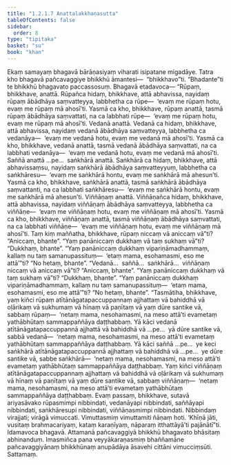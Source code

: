 ```yaml
---
title: "1.2.1.7 Anattalakkhaṇasutta"
tableOfContents: false
sidebar:
  order: 8
type: "tipitaka"
basket: "su"
book: "khan"
---
```



<DynamicBreadcrumb />

<Division number="59" book="khan">

<Paragraph number="297" book="khan">
Ekaṃ samayaṃ bhagavā bārāṇasiyaṃ viharati isipatane migadāye. Tatra kho bhagavā pañcavaggiye bhikkhū āmantesi—  “bhikkhavo”ti. “Bhadante”ti te bhikkhū bhagavato paccassosuṃ. Bhagavā etadavoca—
</Paragraph>

<Paragraph number="298" book="khan">
“Rūpaṃ, bhikkhave, anattā. Rūpañca hidaṃ, bhikkhave, attā abhavissa, nayidaṃ rūpaṃ ābādhāya saṃvatteyya, labbhetha ca rūpe—  ‘evaṃ me rūpaṃ hotu, evaṃ me rūpaṃ mā ahosī’ti. Yasmā ca kho, bhikkhave, rūpaṃ anattā, tasmā rūpaṃ ābādhāya saṃvattati, na ca labbhati rūpe—  ‘evaṃ me rūpaṃ hotu, evaṃ me rūpaṃ mā ahosī’ti.
</Paragraph>

<Paragraph number="299" book="khan">
Vedanā anattā. Vedanā ca hidaṃ, bhikkhave, attā abhavissa, nayidaṃ vedanā ābādhāya saṃvatteyya, labbhetha ca vedanāya—  ‘evaṃ me vedanā hotu, evaṃ me vedanā mā ahosī’ti. Yasmā ca kho, bhikkhave, vedanā anattā, tasmā vedanā ābādhāya saṃvattati, na ca labbhati vedanāya—  ‘evaṃ me vedanā hotu, evaṃ me vedanā mā ahosī’ti.
</Paragraph>

<Paragraph number="300" book="khan">
Saññā anattā …pe…  saṅkhārā anattā. Saṅkhārā ca hidaṃ, bhikkhave, attā abhavissaṃsu, nayidaṃ saṅkhārā ābādhāya saṃvatteyyuṃ, labbhetha ca saṅkhāresu—  ‘evaṃ me saṅkhārā hontu, evaṃ me saṅkhārā mā ahesun’ti. Yasmā ca kho, bhikkhave, saṅkhārā anattā, tasmā saṅkhārā ābādhāya saṃvattanti, na ca labbhati saṅkhāresu—  ‘evaṃ me saṅkhārā hontu, evaṃ me saṅkhārā mā ahesun’ti.
</Paragraph>

<Paragraph number="301" book="khan">
Viññāṇaṃ anattā. Viññāṇañca hidaṃ, bhikkhave, attā abhavissa, nayidaṃ viññāṇaṃ ābādhāya saṃvatteyya, labbhetha ca viññāṇe—  ‘evaṃ me viññāṇaṃ hotu, evaṃ me viññāṇaṃ mā ahosī’ti. Yasmā ca kho, bhikkhave, viññāṇaṃ anattā, tasmā viññāṇaṃ ābādhāya saṃvattati, na ca labbhati viññāṇe—  ‘evaṃ me viññāṇaṃ hotu, evaṃ me viññāṇaṃ mā ahosī’ti.
</Paragraph>

<Paragraph number="302" book="khan">
Taṃ kiṃ maññatha, bhikkhave, rūpaṃ niccaṃ vā aniccaṃ vā”ti? “Aniccaṃ, bhante”. “Yaṃ panāniccaṃ dukkhaṃ vā taṃ sukhaṃ vā”ti? “Dukkhaṃ, bhante”. “Yaṃ panāniccaṃ dukkhaṃ vipariṇāmadhammaṃ, kallaṃ nu taṃ samanupassituṃ—  ‘etaṃ mama, esohamasmi, eso me attā’”ti? “No hetaṃ, bhante”. “Vedanā…  saññā…  saṅkhārā…  viññāṇaṃ niccaṃ vā aniccaṃ vā”ti? “Aniccaṃ, bhante”. “Yaṃ panāniccaṃ dukkhaṃ vā taṃ sukhaṃ vā”ti? “Dukkhaṃ, bhante”. “Yaṃ panāniccaṃ dukkhaṃ vipariṇāmadhammaṃ, kallaṃ nu taṃ samanupassituṃ—  ‘etaṃ mama, esohamasmi, eso me attā’”ti? “No hetaṃ, bhante”.
</Paragraph>

<Paragraph number="303" book="khan">
“Tasmātiha, bhikkhave, yaṃ kiñci rūpaṃ atītānāgatapaccuppannaṃ ajjhattaṃ vā bahiddhā vā oḷārikaṃ vā sukhumaṃ vā hīnaṃ vā paṇītaṃ vā yaṃ dūre santike vā, sabbaṃ rūpaṃ—  ‘netaṃ mama, nesohamasmi, na meso attā’ti evametaṃ yathābhūtaṃ sammappaññāya daṭṭhabbaṃ.
</Paragraph>

<Paragraph number="304" book="khan">
Yā kāci vedanā atītānāgatapaccuppannā ajjhattā vā bahiddhā vā …pe…  yā dūre santike vā, sabbā vedanā—  ‘netaṃ mama, nesohamasmi, na meso attā’ti evametaṃ yathābhūtaṃ sammappaññāya daṭṭhabbaṃ.
</Paragraph>

<Paragraph number="305" book="khan">
Yā kāci saññā …pe…  ye keci saṅkhārā atītānāgatapaccuppannā ajjhattaṃ vā bahiddhā vā …pe…  ye dūre santike vā, sabbe saṅkhārā—  ‘netaṃ mama, nesohamasmi, na meso attā’ti evametaṃ yathābhūtaṃ sammappaññāya daṭṭhabbaṃ.
</Paragraph>

<Paragraph number="306" book="khan">
Yaṃ kiñci viññāṇaṃ atītānāgatapaccuppannaṃ ajjhattaṃ vā bahiddhā vā oḷārikaṃ vā sukhumaṃ vā hīnaṃ vā paṇītaṃ vā yaṃ dūre santike vā, sabbaṃ viññāṇaṃ—  ‘netaṃ mama, nesohamasmi, na meso attā’ti evametaṃ yathābhūtaṃ sammappaññāya daṭṭhabbaṃ.
</Paragraph>

<Paragraph number="307" book="khan">
Evaṃ passaṃ, bhikkhave, sutavā ariyasāvako rūpasmimpi nibbindati, vedanāyapi nibbindati, saññāyapi nibbindati, saṅkhāresupi nibbindati, viññāṇasmimpi nibbindati. Nibbindaṃ virajjati; virāgā vimuccati. Vimuttasmiṃ vimuttamiti ñāṇaṃ hoti. ‘Khīṇā jāti, vusitaṃ brahmacariyaṃ, kataṃ karaṇīyaṃ, nāparaṃ itthattāyā’ti pajānātī”ti.
</Paragraph>

<Paragraph number="308" book="khan">
Idamavoca bhagavā. Attamanā pañcavaggiyā bhikkhū bhagavato bhāsitaṃ abhinanduṃ. Imasmiñca pana veyyākaraṇasmiṃ bhaññamāne pañcavaggiyānaṃ bhikkhūnaṃ anupādāya āsavehi cittāni vimucciṃsūti.

</Paragraph>
</Division>

<Paragraph number="309" type="center" book="khan">
Sattamaṃ.
</Paragraph>